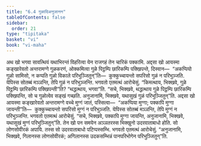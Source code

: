 ```yaml
---
title: "6.4 गुळादिअनुजानन"
tableOfContents: false
sidebar:
  order: 21
type: "tipitaka"
basket: "vi"
book: "vi-maha"
---
```



<DynamicBreadcrumb />

<Division number="272" book="vi-maha">

<Paragraph number="1248" book="vi-maha">
अथ खो भगवा सावत्थियं यथाभिरन्तं विहरित्वा येन राजगहं तेन चारिकं पक्कामि. अद्दसा खो आयस्मा कङ्खारेवतो अन्तरामग्गे गुळकरणं, ओक्कमित्वा गुळे पिट्ठम्पि छारिकम्पि पक्खिपन्ते, दिस्वान—  “अकप्पियो गुळो सामिसो, न कप्पति गुळो विकाले परिभुञ्जितुन्”ति—  कुक्कुच्चायन्तो सपरिसो गुळं न परिभुञ्जति. येपिस्स सोतब्बं मञ्ञन्ति, तेपि गुळं न परिभुञ्जन्ति. भगवतो एतमत्थं आरोचेसुं. “किमत्थाय, भिक्खवे, गुळे पिट्ठम्पि छारिकम्पि पक्खिपन्ती”ति? “थद्धत्थाय, भगवा”ति. “सचे, भिक्खवे, थद्धत्थाय गुळे पिट्ठम्पि छारिकम्पि पक्खिपन्ति, सो च गुळोत्वेव सङ्खं गच्छति. अनुजानामि, भिक्खवे, यथासुखं गुळं परिभुञ्जितुन्”ति.
</Paragraph>

<Paragraph number="1249" book="vi-maha">
अद्दसा खो आयस्मा कङ्खारेवतो अन्तरामग्गे वच्चे मुग्गं जातं, पस्सित्वा—  “अकप्पिया मुग्गा; पक्कापि मुग्गा जायन्ती”ति—  कुक्कुच्चायन्तो सपरिसो मुग्गं न परिभुञ्जति. येपिस्स सोतब्बं मञ्ञन्ति, तेपि मुग्गं न परिभुञ्जन्ति. भगवतो एतमत्थं आरोचेसुं. “सचे, भिक्खवे, पक्कापि मुग्गा जायन्ति, अनुजानामि, भिक्खवे, यथासुखं मुग्गं परिभुञ्जितुन्”ति.
</Paragraph>

</Division>
<Division number="273" book="vi-maha">

<Paragraph number="1250" book="vi-maha">
तेन खो पन समयेन अञ्ञतरस्स भिक्खुनो उदरवाताबाधो होति. सो लोणसोवीरकं अपायि. तस्स सो उदरवाताबाधो पटिप्पस्सम्भि. भगवतो एतमत्थं आरोचेसुं. “अनुजानामि, भिक्खवे, गिलानस्स लोणसोवीरकं; अगिलानस्स उदकसम्भिन्नं पानपरिभोगेन परिभुञ्जितुन्”ति.
</Paragraph>
</Division>
